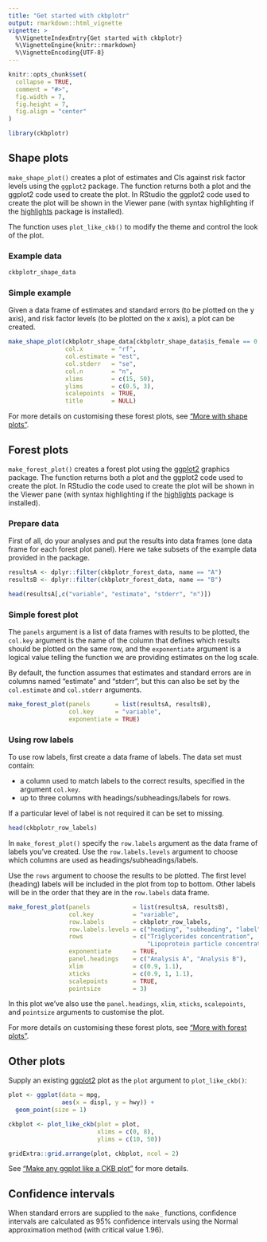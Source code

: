 ```yaml
---
title: "Get started with ckbplotr"
output: rmarkdown::html_vignette
vignette: >
  %\VignetteIndexEntry{Get started with ckbplotr}
  %\VignetteEngine{knitr::rmarkdown}
  %\VignetteEncoding{UTF-8}
---
```


```r
knitr::opts_chunk$set(
  collapse = TRUE,
  comment = "#>",
  fig.width = 7,
  fig.height = 7,
  fig.align = "center"
)
```

```r
library(ckbplotr)
```
## Shape plots
`make_shape_plot()` creates a plot of estimates and CIs against risk factor levels using the `ggplot2` package. The function returns both a plot and the ggplot2 code used to create the plot. In RStudio the ggplot2 code used to create the plot will be shown in the  Viewer pane (with syntax highlighting if the [highlights](https://cran.r-project.org/package=highlight) package is installed).

The function uses `plot_like_ckb()` to modify the theme and control the look of the plot.

### Example data
```r
ckbplotr_shape_data
```

### Simple example
Given a data frame of estimates and standard errors (to be plotted on the y axis),
and risk factor levels (to be plotted on the x axis), a plot can be created.
```r
make_shape_plot(ckbplotr_shape_data[ckbplotr_shape_data$is_female == 0,],
                col.x        = "rf",
                col.estimate = "est",
                col.stderr   = "se",
                col.n        = "n",
                xlims        = c(15, 50),
                ylims        = c(0.5, 3),
                scalepoints  = TRUE,
                title        = NULL)
```

For more details on customising these forest plots, see ["More with shape plots"](make_shape_plot.html).

## Forest plots
`make_forest_plot()` creates a forest plot using the [ggplot2](https://ggplot2.tidyverse.org/) graphics package. The function returns both a plot and the ggplot2 code used to create the plot. In RStudio the code used to create the plot will be shown in the Viewer pane (with syntax highlighting if the [highlights](https://cran.r-project.org/package=highlight) package is installed).

### Prepare data
First of all, do your analyses and put the results into data frames (one data frame for each forest plot panel). Here we take subsets of the example data provided in the package.
```r
resultsA <- dplyr::filter(ckbplotr_forest_data, name == "A")
resultsB <- dplyr::filter(ckbplotr_forest_data, name == "B")

head(resultsA[,c("variable", "estimate", "stderr", "n")])
```


### Simple forest plot
The `panels` argument is a list of data frames with results to be plotted, the `col.key` argument is the name of the column that defines which results should be plotted on the same row, and the `exponentiate` argument is a logical value telling the function we are providing estimates on the log scale.

By default, the function assumes that estimates and standard errors are in columns named "estimate" and "stderr", but this can also be set by the `col.estimate` and `col.stderr` arguments.
```r
make_forest_plot(panels       = list(resultsA, resultsB),
                 col.key      = "variable",
                 exponentiate = TRUE)
```

### Using row labels
To use row labels, first create a data frame of labels. The data set must contain:

* a column used to match labels to the correct results, specified in the argument `col.key`.
* up to three columns with headings/subheadings/labels for rows.

If a particular level of label is not required it can be set to missing.

```r
head(ckbplotr_row_labels)
```

In `make_forest_plot()` specify the `row.labels` argument as the data frame of labels you've created. Use the `row.labels.levels` argument to choose which columns are used as headings/subheadings/labels.

Use the `rows` argument to choose the results to be plotted. The first level (heading) labels will be included in the plot from top to bottom. Other labels will be in the order that they are in the `row.labels` data frame.

```r
make_forest_plot(panels            = list(resultsA, resultsB),
                 col.key           = "variable",
                 row.labels        = ckbplotr_row_labels,
                 row.labels.levels = c("heading", "subheading", "label"),
                 rows              = c("Triglycerides concentration",
                                       "Lipoprotein particle concentration"),
                 exponentiate      = TRUE,
                 panel.headings    = c("Analysis A", "Analysis B"),
                 xlim              = c(0.9, 1.1),
                 xticks            = c(0.9, 1, 1.1),
                 scalepoints       = TRUE,
                 pointsize         = 3)
```

In this plot we've also use the `panel.headings`, `xlim`, `xticks`, `scalepoints`, and `pointsize` arguments to customise the plot.

For more details on customising these forest plots, see ["More with forest plots"](make_forest_plot.html).



## Other plots
Supply an existing [ggplot2](https://ggplot2.tidyverse.org/) plot as the `plot` argument to `plot_like_ckb()`:
```r
plot <- ggplot(data = mpg,
               aes(x = displ, y = hwy)) +
  geom_point(size = 1)

ckbplot <- plot_like_ckb(plot = plot,
                         xlims = c(0, 8),
                         ylims = c(10, 50))

gridExtra::grid.arrange(plot, ckbplot, ncol = 2)
```

See ["Make any ggplot like a CKB plot"](plot_like_ckb.html) for more details.


## Confidence intervals

When standard errors are supplied to the `make_` functions, confidence intervals are calculated as 95\% confidence intervals using the Normal approximation method (with critical value 1.96).

